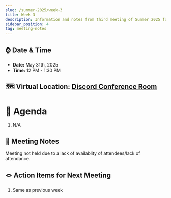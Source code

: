 ```yaml
---
slug: /summer-2025/week-3
title: Week 3
description: Information and notes from third meeting of Summer 2025 for the UMass Lowell Cloud Computing Club. 
sidebar_position: 4
tag: meeting-notes
---
```


## ⌚ Date & Time
- **Date:** May 31th, 2025
- **Time:** 12 PM - 1:30 PM

## 🗺️ Virtual Location: [Discord Conference Room](https://discord.com/channels/890983857938116729/890983858282041396)

# 🚩 Agenda
1. N/A

## 📒 Meeting Notes

Meeting not held due to a lack of availablity of attendees/lack of attendance.

## 🪢 Action Items for Next Meeting
1. Same as previous week